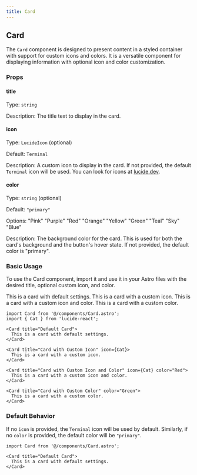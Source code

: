 ```yaml
---
title: Card
---
```



## Card

The `Card` component is designed to present content in a styled container with support for custom icons and colors. It is a versatile component for displaying information with optional icon and color customization.

### Props

#### title

Type: `string`

Description: The title text to display in the card.

#### icon

Type: `LucideIcon` (optional)

Default: `Terminal`

Description: A custom icon to display in the card. If not provided, the default `Terminal` icon will be used. You can look for icons at [lucide.dev](https://lucide.dev/icons/).

#### color

Type: `string` (optional)

Default: `"primary"`

Options: 
<span class="bg-Pink text-background p-1 border rounded text-sm font-semibold">"Pink"</span>
<span class="bg-Purple text-background p-1 border rounded text-sm font-semibold">"Purple"</span>
<span class="bg-Red text-background p-1 border rounded text-sm font-semibold">"Red"</span>
<span class="bg-Orange text-background p-1 border rounded text-sm font-semibold">"Orange"</span>
<span class="bg-Yellow text-background p-1 border rounded text-sm font-semibold">"Yellow"</span>
<span class="bg-Green text-background p-1 border rounded text-sm font-semibold">"Green"</span>
<span class="bg-Teal text-background p-1 border rounded text-sm font-semibold">"Teal"</span>
<span class="bg-Sky text-background p-1 border rounded text-sm font-semibold">"Sky"</span>
<span class="bg-Blue text-background p-1 border rounded text-sm font-semibold">"Blue"</span>

Description: The background color for the card. This is used for both the card's background and the button's hover state. If not provided, the default color is <span class="bg-primary text-background p-1 border rounded text-sm font-semibold">"primary"</span>.

### Basic Usage

To use the Card component, import it and use it in your Astro files with the desired title, optional custom icon, and color.

<Card title="Default Card">
  This is a card with default settings.
</Card>

<Card title="Card with Custom Icon" icon={Cat}>
  This is a card with a custom icon.
</Card>

<Card title="Card with Custom Icon and Color" icon={Cat} color="Red">
  This is a card with a custom icon and color.
</Card>

<Card title="Card with Custom Color" color="Green">
  This is a card with a custom color.
</Card>

```mdx
import Card from '@/components/Card.astro';
import { Cat } from 'lucide-react';

<Card title="Default Card">
  This is a card with default settings.
</Card>

<Card title="Card with Custom Icon" icon={Cat}>
  This is a card with a custom icon.
</Card>

<Card title="Card with Custom Icon and Color" icon={Cat} color="Red">
  This is a card with a custom icon and color.
</Card>

<Card title="Card with Custom Color" color="Green">
  This is a card with a custom color.
</Card>
```

### Default Behavior

If no `icon` is provided, the `Terminal` icon will be used by default. Similarly, if no `color` is provided, the default color will be `"primary"`.

```mdx
import Card from '@/components/Card.astro';

<Card title="Default Card">
  This is a card with default settings.
</Card>
```
